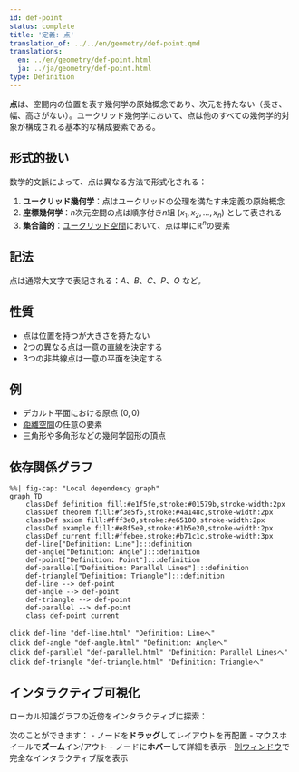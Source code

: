 ```yaml
---
id: def-point
status: complete
title: '定義: 点'
translation_of: ../../en/geometry/def-point.qmd
translations:
  en: ../en/geometry/def-point.html
  ja: ../ja/geometry/def-point.html
type: Definition
---
```


**点**は、空間内の位置を表す幾何学の原始概念であり、次元を持たない（長さ、幅、高さがない）。ユークリッド幾何学において、点は他のすべての幾何学的対象が構成される基本的な構成要素である。

## 形式的扱い

数学的文脈によって、点は異なる方法で形式化される：

1. **ユークリッド幾何学**：点はユークリッドの公理を満たす未定義の原始概念
2. **座標幾何学**：$n$次元空間の点は順序付き$n$組 $(x_1, x_2, ..., x_n)$ として表される
3. **集合論的**：[ユークリッド空間](def-euclidean-space.qmd)において、点は単に$\mathbb{R}^n$の要素

## 記法

点は通常大文字で表記される：$A$、$B$、$C$、$P$、$Q$ など。

## 性質

- 点は位置を持つが大きさを持たない
- 2つの異なる点は一意の[直線](def-line.qmd)を決定する
- 3つの非共線点は一意の平面を決定する

## 例

- デカルト平面における原点 $(0, 0)$
- [距離空間](def-metric-space.qmd)の任意の要素
- 三角形や多角形などの幾何学図形の頂点

## 依存関係グラフ

```mermaid
%%| fig-cap: "Local dependency graph"
graph TD
    classDef definition fill:#e1f5fe,stroke:#01579b,stroke-width:2px
    classDef theorem fill:#f3e5f5,stroke:#4a148c,stroke-width:2px
    classDef axiom fill:#fff3e0,stroke:#e65100,stroke-width:2px
    classDef example fill:#e8f5e9,stroke:#1b5e20,stroke-width:2px
    classDef current fill:#ffebee,stroke:#b71c1c,stroke-width:3px
    def-line["Definition: Line"]:::definition
    def-angle["Definition: Angle"]:::definition
    def-point["Definition: Point"]:::definition
    def-parallel["Definition: Parallel Lines"]:::definition
    def-triangle["Definition: Triangle"]:::definition
    def-line --> def-point
    def-angle --> def-point
    def-triangle --> def-point
    def-parallel --> def-point
    class def-point current
```
    click def-line "def-line.html" "Definition: Lineへ"
    click def-angle "def-angle.html" "Definition: Angleへ"
    click def-parallel "def-parallel.html" "Definition: Parallel Linesへ"
    click def-triangle "def-triangle.html" "Definition: Triangleへ"

## インタラクティブ可視化

ローカル知識グラフの近傍をインタラクティブに探索：

::: {.graph-viz data-id="def-point" data-width="700" data-height="500"}
:::

次のことができます：
- ノードを**ドラッグ**してレイアウトを再配置
- マウスホイールで**ズーム**イン/アウト
- ノードに**ホバー**して詳細を表示
- [別ウィンドウ](../../output/interactive/def-point.html){target="_blank"}で完全なインタラクティブ版を表示
